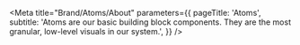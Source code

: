 
<Meta
  title="Brand/Atoms/About"
  parameters={{
    pageTitle: 'Atoms',
    subtitle:
      'Atoms are our basic building block components. They are the most granular, low-level visuals in our system.',
  }}
/>

<TableOfContents />
